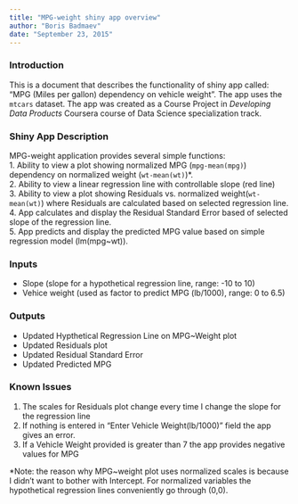 ```yaml
---
title: "MPG-weight shiny app overview"
author: "Boris Badmaev"
date: "September 23, 2015"
---
```


### Introduction
This is a document that describes the functionality of shiny app called: "MPG (Miles per gallon) dependency on vehicle weight". The app uses the `mtcars` dataset. The app was created as a Course Project in *Developing Data Products* Coursera course of Data Science specialization track.


### Shiny App Description
MPG-weight application provides several simple functions:  
1. Ability to view a plot showing normalized MPG (`mpg-mean(mpg)`) dependency on normalized weight (`wt-mean(wt)`)*.  
2. Ability to view a linear regression line with controllable slope (red line)  
3. Ability to view a plot showing Residuals vs. normalized weight(`wt-mean(wt)`) where Residuals are calculated based on selected regression line.  
4. App calculates and display the Residual Standard Error based of selected slope of the regression line.  
5. App predicts and display the predicted MPG value based on simple regression model (lm(mpg~wt)).  
   
### Inputs  
- Slope (slope for a hypothetical regression line, range: -10 to 10)  
- Vehice weight (used as factor to predict MPG (lb/1000), range: 0 to 6.5)  

### Outputs  

- Updated Hypthetical Regression Line on MPG~Weight plot  
- Updated Residuals plot  
- Updated Residual Standard Error  
- Updated Predicted MPG  

### Known Issues  

1. The scales for Residuals plot change every time I change the slope for the regression line  
2. If nothing is entered in "Enter Vehicle Weight(lb/1000)" field the app gives an error.
3. If a Vehicle Weight provided is greater than 7 the app provides negative values for MPG


*Note: the reason why MPG~weight plot uses normalized scales is because I didn't want to bother with Intercept. For normalized variables the hypothetical regression lines conveniently go through (0,0).  

